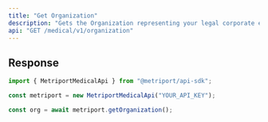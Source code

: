 ```yaml
---
title: "Get Organization"
description: "Gets the Organization representing your legal corporate entity."
api: "GET /medical/v1/organization"
---
```


## Response

<Snippet file="organization-response.mdx" />

<ResponseExample>

```javascript Metriport SDK
import { MetriportMedicalApi } from "@metriport/api-sdk";

const metriport = new MetriportMedicalApi("YOUR_API_KEY");

const org = await metriport.getOrganization();
```

</ResponseExample>

<Snippet file="organization-response-json.mdx" />
